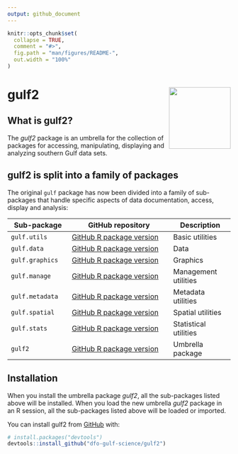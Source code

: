 ```yaml
---
output: github_document
---
```


<!-- README.md is generated from README.Rmd. Please edit that file -->

```r
knitr::opts_chunk$set(
  collapse = TRUE,
  comment = "#>",
  fig.path = "man/figures/README-",
  out.width = "100%"
)
```

# gulf2 <img src='man/figures/logo.png' align="right" height="139" />

<!-- badges: start -->
<!-- badges: end -->


## What is gulf2?

The *gulf2* package is an umbrella for the collection of packages for accessing, manipulating, displaying and analyzing southern Gulf data sets.

## gulf2 is split into a family of packages

The original `gulf` package has now been divided into a family of sub-packages that handle specific aspects of data documentation, access, display and analysis:

| Sub-package | GitHub repository | Description |
| ----------  | ----------------- | ----------  |
| `gulf.utils` | [GitHub R package version](https://github.com/TobieSurette/gulf.utils) | Basic utilities |
| `gulf.data` | [GitHub R package version](https://github.com/TobieSurette/gulf.data) | Data |
| `gulf.graphics` | [GitHub R package version](https://github.com/TobieSurette/gulf.graphics) | Graphics |
| `gulf.manage` | [GitHub R package version](https://github.com/TobieSurette/gulf.manage) | Management utilities |
| `gulf.metadata` | [GitHub R package version](https://github.com/TobieSurette/gulf.metadata) | Metadata utilities |
| `gulf.spatial` | [GitHub R package version](https://github.com/TobieSurette/gulf.spatial) | Spatial utilities |
| `gulf.stats` | [GitHub R package version](https://github.com/TobieSurette/gulf.stats) | Statistical utilities |
| `gulf2` | [GitHub R package version](https://github.com/RicardD/gulf2) | Umbrella package |

## Installation
When you install the umbrella package *gulf2*, all the sub-packages listed above will be installed. When you load the new umbrella *gulf2* package in an R session, all the sub-packages listed above will be loaded or imported.

You can install gulf2 from [GitHub](https://github.com/) with:

``` r
# install.packages("devtools")
devtools::install_github("dfo-gulf-science/gulf2")
```
